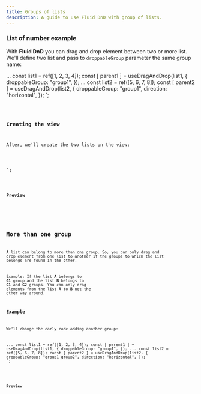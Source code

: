 ```yaml
---
title: Groups of lists
description: A guide to use Fluid DnD with group of lists.
---
```




### List of number example

With **Fluid DnD** you can drag and drop element between two or more list.\
We'll define two list and pass to `droppableGroup` parameter the same group name:


...
const list1 = ref([1, 2, 3, 4]);
const [ parent1 ] = useDragAndDrop(list1, {
  droppableGroup: "group1",
});
...
const list2 = ref([5, 6, 7, 8]);
const [ parent2 ] = useDragAndDrop(list2, {
  droppableGroup: "group1",
  direction: "horizontal",
});
</script>`;

<Code code={listOfNumbers} lang="vue" mark={highlightsListOfNumbers} />

### Creating the view

After, we'll create the two lists on the view:

<template>
  <div class="group-list">
    <ul ref="parent1" class="number-list">
      <li
        class="number"
        v-for="(element, index) in list1"
        :index
        :key="element"
      >
        {{ element }}
      </li>
    </ul>
    <div ref="parent2" class="number-list-h">
      <div
        class="number"
        v-for="(element, index) in list2"
        :index
        :key="element"
      >
        {{ element }}
      </div>
    </div>
  </div>
</template>
<style>
 ...
</style>
`;


<Code code={listOfNumbersDraggable} lang="vue" mark={highlightsDraggable} />

### Preview

<div class="pl-8">
  <ListGroup client:load />
</div>

## More than one group

A list can belong to more than one group. So, you can only drag and drop element from one list to another
if the groups to which the list belongs are found in the other.

Example: If the list **A** belongs to **G1** group and the list **B** belongs to **G1** and **G2** groups.
You can only drag elements from the list **A** to **B** not the other way around.

### Example

We'll change the early code adding another group:


...
const list1 = ref([1, 2, 3, 4]);
const [ parent1 ] = useDragAndDrop(list1, {
  droppableGroup: "group1",
});
...
const list2 = ref([5, 6, 7, 8]);
const [ parent2 ] = useDragAndDrop(list2, {
  droppableGroup: "group1 group2",
  direction: "horizontal",
});
</script>`;

<Code
  code={listOfNumbersGroups}
  lang="vue"
  mark={highlightsListOfNumbersGroups}
/>

### Preview

<div class="pl-8">
  <ListGroups client:load />
</div>
